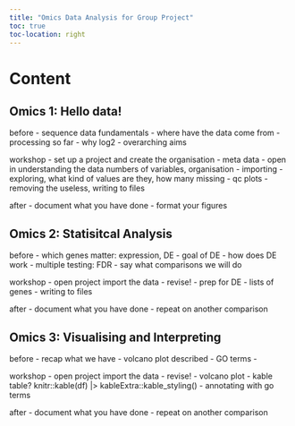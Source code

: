```yaml
---
title: "Omics Data Analysis for Group Project"
toc: true
toc-location: right
---
```


# Content

## Omics 1: Hello data!

before
-   sequence data fundamentals
-   where have the data come from
-   processing so far
-   why log2
-   overarching aims

workshop
-   set up a project and create the organisation
-   meta data
-   open in understanding the data numbers of variables, organisation
-   importing
-   exploring, what kind of values are they, how many missing
-   qc plots
-   removing the useless, writing to files

after
-   document what you have done
-   format your figures


## Omics 2: Statisitcal Analysis

before
-   which genes matter: expression, DE
-   goal of DE
-   how does DE work
-   multiple testing: FDR
-   say what comparisons we will do

workshop
-   open project import the data
-   revise!
-   prep for DE
-   lists of genes
-   writing to files

after
-   document what you have done
-   repeat on another comparison

## Omics 3: Visualising and Interpreting

before
-   recap what we have
-   volcano plot described
-   GO terms
-   


workshop
-   open project import the data
-   revise!
-   volcano plot
-   kable table? knitr::kable(df) |>  kableExtra::kable_styling()
-   annotating with go terms

after
-   document what you have done
-   repeat on another comparison
